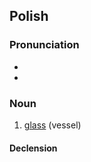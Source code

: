 ==Polish==

===Pronunciation===
* {{IPA|[ˈʂklanka]|lang=pl}}
* {{audio|Pl-szklanka.ogg|Audio|lang=pl}}

===Noun===
{{pl-noun|f|dim=szklaneczka}}

# [[glass]] (vessel)

====Declension====
{{pl-decl-noun-f}}